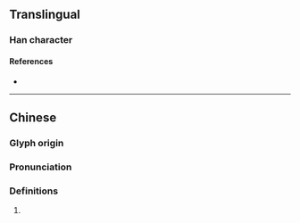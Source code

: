 {{character info/new}}
==Translingual==

===Han character===
{{Han char|rn=86|rad=火|as=06|sn=10|four=|canj=FYCK|ids=⿰火交}}

====References====
* {{Han ref|kx=0669.110|dkj=18982|dj=1078.180|hdz=32200.180|uh=70C4|ud=28868}}

----

==Chinese==
{{zh-forms}}

===Glyph origin===
{{Han etym}}

===Pronunciation===
{{zh-pron
|m=jiǎo
|c=gaau2
|mc=y
|oc=y
|cat=
}}

===Definitions===
{{zh-hanzi}}

# {{rfdef|zh}}